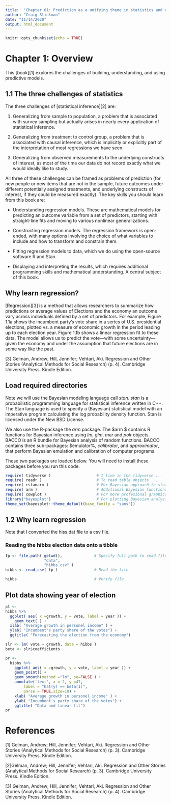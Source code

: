 ```yaml
---
title:  "Chapter 01: Prediction as a unifying theme in statistics and causal inference"
author: "Craig Slinkman"
date: "11/14/2020"
output: html_document
---
```




```r
knitr::opts_chunk$set(echo = TRUE)
```

# Chapter 1: Overview

This [book][1] explores the challenges of building, understanding, and using predictive models.

## 1.1 The three challenges of statistics

The three challenges of [statistical inference][2] are: 

1. Generalizing from sample to population, a problem that is associated with survey sampling but  actually arises in nearly every application of statistical inference.

2. Generalizing from treatment to control group, a problem that is associated with causal inference,  which is implicitly or explicitly part of the interpretation of most regressions we have seen.

3. Generalizing from observed measurements to the underlying constructs of interest, as most of the  time our data do not record exactly what we would ideally like to study. 

All three of these challenges can be framed as problems of prediction (for new people or new items  that are not in the sample, future outcomes under different potentially assigned treatments, and  underlying constructs of interest, if they could be measured exactly).  The key skills you should learn from this book are:  

* Understanding regression models. These are mathematical models for predicting an outcome  variable from a set of predictors, starting with straight-line fits and moving to various nonlinear  generalizations.  

* Constructing regression models. The regression framework is open-ended, with many options  involving the choice of what variables to include and how to transform and constrain them.  

* Fitting regression models to data, which we do using the open-source software R and Stan.  

* Displaying and interpreting the results, which requires additional programming skills and  mathematical understanding.  A central subject of this book.

## Why learn regression?

[Regression][3] is a method that allows researchers to summarize how predictions or average values of  Elections  and the  economy  an outcome vary across individuals defined by a set of predictors. For example, Figure 1.1a shows  the incumbent party’s vote share in a series of U.S. presidential elections, plotted vs. a measure of  economic growth in the period leading up to each election year. Figure 1.1b shows a linear regression  fit to these data. The model allows us to predict the vote—with some uncertainty—given the economy  and under the assumption that future elections are in some way like the past. 

[3] Gelman, Andrew; Hill, Jennifer; Vehtari, Aki. Regression and Other Stories (Analytical Methods for Social Research) (p. 4). Cambridge University Press. Kindle Edition. 








## Load required directories

Note we will use the Bayesian modeling language call $stan$.  $stan$ is a probabilistic programming language for statistical inference written in C++. The Stan language is used to specify a (Bayesian) statistical model with an imperative program calculating the log probability density function. Stan is licensed under the New BSD License.  

We also use the R-package the $arm$ package.  The $arm $ contains R functions for Bayesian inference using $lm$, $glm$, $mer$ and $polr$ objects. BACCO is an R bundle for Bayesian analysis of random functions. BACCO contains three sub-packages: $emulator%, $calibrator$, and $approximator$, that perform Bayesian emulation and calibration of computer programs.
  
These two packages are loaded below.  You will need to install these packages before you run this code.

```r
require( tidyverse )                    # I live in the tidyverse ...   
require( readr )                        # To read table objects ...
require( rstanarm )                     # For Bayesian approach to statistics ...
require( arm )                          # Additional Bayesian functionality ...
require( cowplot )                      # For more profesional graphics ...
library("bayesplot")                    # For plotting Bayesian analysis ...
theme_set(bayesplot::theme_default(base_family = "sans"))
```


## 1.2 Why learn regression

Note that I converted the hiss.dat file to a csv file.

### Reading the hibbs election data onto a tibble

```r
fp <- file.path( getwd(),              # Specify full path to read file ...
                 "data",
                 "hibbs.csv" )
hibbs <- read_csv( fp )                # Read the file

hibbs                                  # Verify file
```

## Plot data showing year of election 

```r
pl <-  
hibbs %>% 
  ggplot( aes( x =growth, y = vote, label = year )) +
    geom_text( ) +
  xlab( "Average growth in personel income" ) +
  ylab( "Incumbent's party share of the votes") +
  ggtitle( "Forecasting the election from the economy")

slr <- lm( vote ~ growth, data = hibbs )
beta <- slr$coefficients

pr <- 
  hibbs %>% 
    ggplot( aes( x =growth, y = vote, label = year )) +
    geom_point() +
    geom_smooth(method ="lm", se=FALSE ) +
    annotate('text', x = 2, y =47, 
        label = "hat(y) == beta[1]",
        parse = TRUE,size=10) +
    xlab( "Average growth in personel income" ) +
    ylab( "Incumbent's party share of the votes") +
    ggtitle( "Data and linear fit")
pr
```

# References

[1] Gelman, Andrew; Hill, Jennifer; Vehtari, Aki. Regression and Other Stories (Analytical Methods for Social Research) (p. 3). Cambridge University Press. Kindle Edition. 

[2]Gelman, Andrew; Hill, Jennifer; Vehtari, Aki. Regression and Other Stories (Analytical Methods for Social Research) (p. 3). Cambridge University Press. Kindle Edition.

[3] Gelman, Andrew; Hill, Jennifer; Vehtari, Aki. Regression and Other Stories (Analytical Methods for Social Research) (p. 4). Cambridge University Press. Kindle Edition. 
